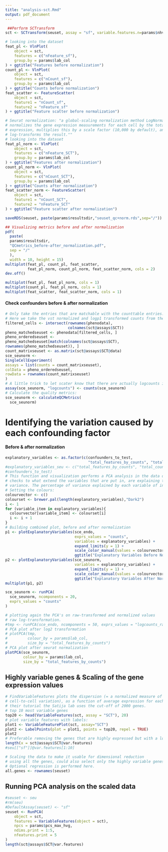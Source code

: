 ```yaml
---
title: "analysis-sct.Rmd"
output: pdf_document
---
```


```r
 ##Perform SCTransform
sct <- SCTransform(seuset, assay = "sf", variable.features.n=params$nhvg, vars.to.regress = vars_to_regress_sf, verbose = FALSE)
```

```r
# looking into the dataset
feat_pl <- VlnPlot(
    object = sct,
    features = c("nFeature_sf"),
    group.by = params$lab_col
) + ggtitle("Features before normalization")
count_pl <- VlnPlot(
    object = sct,
    features = c("nCount_sf"),
    group.by = params$lab_col
) + ggtitle("Counts before normalization")
feat_scatter <- FeatureScatter(
    object = sct,
    feature1 = "nCount_sf",
    feature2 = "nFeature_sf"
) + ggtitle("Feature scatter before normalization")
```

```r
# Seurat normalization: "a global-scaling normalization method LogNormalize that
# normalizes the gene expression measurements for each cell by the total
# expression, multiplies this by a scale factor (10,000 by default), and
# log-transforms the result.""
# looking into the dataset
feat_pl_norm <- VlnPlot(
    object = sct,
    features = c("nFeature_SCT"),
    group.by = params$lab_col
) + ggtitle("Features after normalization")
count_pl_norm <- VlnPlot(
    object = sct,
    features = c("nCount_SCT"),
    group.by = params$lab_col
) + ggtitle("Counts after normalization")
feat_scatter_norm <- FeatureScatter(
    object = sct,
    feature1 = "nCount_SCT",
    feature2 = "nFeature_SCT"
) + ggtitle("Feature scatter after normalization")

saveRDS(seuset, paste(params$resultsdir,"seuset_qc+norm.rds",sep="/"))
```

```r
## Visualizing metrics before and after normalization
pdf(
  paste(
  params$resultsdir,
  "QCmetrics_before-after_normalization.pdf",
  sep = "/"
  ),
  width = 10, height = 15)
multiplot(feat_pl, count_pl, feat_scatter, 
          feat_pl_norm, count_pl_norm, feat_scatter_norm, cols = 2)
dev.off()

multiplot(feat_pl, feat_pl_norm, cols = 1)
multiplot(count_pl, feat_pl_norm, cols = 1)
multiplot(feat_scatter, feat_scatter_norm, cols = 1)
```

#### Check confounders before & after normalization

```r
# Only take the entries that are matchable with the counttable entries:
# Here we take the vst normalized and logp1 transformed counts from the SCT assay (data slot)
filtered_cells <- intersect(rownames(phenodata), 
                            colnames(sct@assays$SCT))
pheno_matchedseuset <- phenodata[filtered_cells, ]
pheno_orderedseuset <-
pheno_matchedseuset[match(colnames(sct@assays$SCT),
rownames(pheno_matchedseuset)), ]
count_matrixseuset <- as.matrix(sct@assays$SCT@data)
sce_seunorm <-
SingleCellExperiment(
assays = list(counts = count_matrixseuset),
colData = pheno_orderedseuset,
rowData = rownames(count_matrixseuset)
)
# A little trick to let scater know that there are actually logcounts in the dataset.
assay(sce_seunorm, "logcounts") <- counts(sce_seunorm)
# Calculate the quality metrics:
sce_seunorm <- calculateQCMetrics(
  sce_seunorm)
```

# Identifying the variation caused by each confounding factor
#### Before & after normalization

```r
explanatory_variables <- as.factor(c(confounders_to_test, 
                                     "total_features_by_counts", "total_counts"))
#explanatory_variables_seu <- c("total_features_by_counts", "total_counts",
#confounders_to_test)
# This function and visualization performs a PCA analysis in the data object and
# checks to what extend the variables that are put in, are explaining the
# variance. The percentage of variance explained by each variable of interest:
# Setting the colours:
colourvector <- c()
colourset <- brewer.pal(length(explanatory_variables),"Dark2")
i <- 1
for (variable_item in explanatory_variables){
  colourvector[variable_item] <- colourset[i]
  i <- i + 1
}
# Building combined plot, before and after normalization
p1 <- plotExplanatoryVariables(sce_endo,
                               exprs_values = "counts",
                               variables = explanatory_variables) + 
                               expand_limits(y = 1) + 
                               scale_color_manual(values = colourvector) + 
                               ggtitle("Explanatory Variables Before Normalization")
p2 <- plotExplanatoryVariables(sce_seunorm,
                               variables = explanatory_variables) + 
                               expand_limits(y = 1) + 
                               scale_color_manual(values = colourvector) + 
                               ggtitle("Explanatory Variables After Normalization")
multiplot(p1, p2)
```


```r
sce_seunorm <- runPCA(
  sce_seunorm, ncomponents = 20,
  exprs_values = "counts"
)
```


```r
# plotting again the PCA's on raw-transformed and normalized values
# raw log-transformation.
#tmp <- runPCA(sce_endo, ncomponents = 50, exprs_values = "logcounts_raw")
# PCA plot after log2 transformation
# plotPCA(tmp,
#         colour_by = params$lab_col,
#         size_by = "total_features_by_counts")
# PCA plot after seurat normalization
plotPCA(sce_seunorm,
        colour_by = params$lab_col,
        size_by = "total_features_by_counts")
```
## Highly variable genes & Scaling of the gene expression values
```r
# FindVariableFeatures plots the dispersion (= a normalized measure of
# cell-to-cell variation), as a function of average expression for each gene. In
# their tutorial the Satija lab uses the cut-off of 2000 genes.
# top 10 most variable genes
top20 <- head(VariableFeatures(sct, assay = "SCT"), 20)
# plot variable features with labels:
plot1 <- VariableFeaturePlot(sct, assay="SCT")
plot2 <- LabelPoints(plot = plot1, points = top20, repel = TRUE)
plot2
# Preferable removing the genes that are highly expressed but with a low variance.
length(x = sct@assays$SCT@var.features)
#seu[["sf"]]@var.features[1:10]
```

```r
# Scaling the data to make it usable for dimensional reduction
# using all the genes, could also select only the highly variable genes.
# Optional regression is performed here.
all.genes <- rownames(seuset)
```

## Running PCA analysis on the scaled data
```r
#seuset <- seu
#rm(seu)
#DefaultAssay(seuset) <- "sf"
seuset <- RunPCA(
    object = sct,
    features = VariableFeatures(object = sct),
    npcs = params$pcs_max_hvg,
    ndims.print = 1:5,
    nfeatures.print = 5
)
length(sct@assays$SCT@var.features)
```